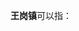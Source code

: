 '''王岗镇'''可以指：
{{PRC admin/disambig|23/01/03/101/000|34/12/26/110/000|41/11/22/103/000|41/17/27/101/000}}
{{disambig|cat=三字中国镇名消歧义}}